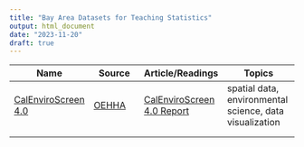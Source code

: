 ```yaml
---
title: "Bay Area Datasets for Teaching Statistics"
output: html_document
date: "2023-11-20"
draft: true
---
```


| Name                                                                                  | Source                        | Article/Readings                                                                                                           | Topics                                                  |
|-------------------|----------------|-------------------|-------------------|
| [CalEnviroScreen 4.0](https://oehha.ca.gov/calenviroscreen/report/calenviroscreen-40) | [OEHHA](https://oehha.ca.gov) | [CalEnviroScreen 4.0 Report](https://oehha.ca.gov/media/downloads/calenviroscreen/report/calenviroscreen40reportf2021.pdf) | spatial data, environmental science, data visualization |
|                                                                                       |                               |                                                                                                                            |                                                         |
|                                                                                       |                               |                                                                                                                            |                                                         |
